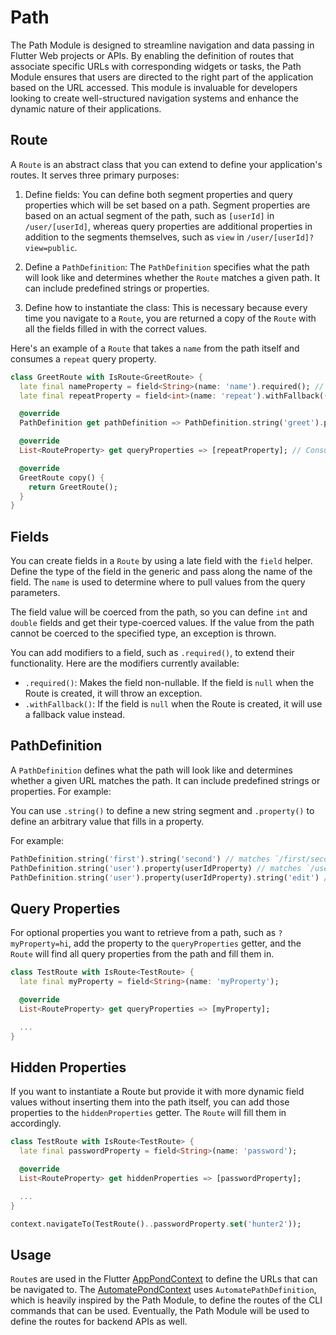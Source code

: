 # Path

The Path Module is designed to streamline navigation and data passing in Flutter Web projects or APIs. By enabling the definition of routes that associate specific URLs with corresponding widgets or tasks, the Path Module ensures that users are directed to the right part of the application based on the URL accessed. This module is invaluable for developers looking to create well-structured navigation systems and enhance the dynamic nature of their applications.

## Route

A `Route` is an abstract class that you can extend to define your application's routes. It serves three primary purposes:

1. Define fields: You can define both segment properties and query properties which will be set based on a path. Segment properties are based on an actual segment of the path, such as `[userId]` in `/user/[userId]`, whereas query properties are additional properties in addition to the segments themselves, such as `view` in `/user/[userId]?view=public`.

2. Define a `PathDefinition`: The `PathDefinition` specifies what the path will look like and determines whether the `Route` matches a given path. It can include predefined strings or properties.

3. Define how to instantiate the class: This is necessary because every time you navigate to a `Route`, you are returned a copy of the `Route` with all the fields filled in with the correct values.

Here's an example of a `Route` that takes a `name` from the path itself and consumes a `repeat` query property.

```dart filename="example/lib/pages/greet_page.dart"
class GreetRoute with IsRoute<GreetRoute> {
  late final nameProperty = field<String>(name: 'name').required(); // Contains the non-nullable `name` passed into the route.
  late final repeatProperty = field<int>(name: 'repeat').withFallback(() => 1); // If no `repeat` is given as a query parameter, it will default the value to `1`.

  @override
  PathDefinition get pathDefinition => PathDefinition.string('greet').property(nameProperty); // The path this handles is `/greet/[name]`.

  @override
  List<RouteProperty> get queryProperties => [repeatProperty]; // Consumes and casts `repeat` from the query parameters, such as `?repeat=3`.

  @override
  GreetRoute copy() {
    return GreetRoute();
  }
}
```

## Fields

You can create fields in a `Route` by using a late field with the `field` helper. Define the type of the field in the generic and pass along the name of the field. The `name` is used to determine where to pull values from the query parameters.

The field value will be coerced from the path, so you can define `int` and `double` fields and get their type-coerced values. If the value from the path cannot be coerced to the specified type, an exception is thrown.

You can add modifiers to a field, such as `.required()`, to extend their functionality. Here are the modifiers currently available:

-   `.required()`: Makes the field non-nullable. If the field is `null` when the Route is created, it will throw an exception.
-   `.withFallback()`: If the field is `null` when the Route is created, it will use a fallback value instead.

## PathDefinition

A `PathDefinition` defines what the path will look like and determines whether a given URL matches the path. It can include predefined strings or properties. For example:

You can use `.string()` to define a new string segment and `.property()` to define an arbitrary value that fills in a property.

For example:

```dart
PathDefinition.string('first').string('second') // matches `/first/second`
PathDefinition.string('user').property(userIdProperty) // matches `/user/[userId]` where `userIdProperty` is a field in the Route itself.
PathDefinition.string('user').property(userIdProperty).string('edit') // matches `/user/[userId]/edit` where `userIdProperty` is a field in the Route itself.
```

## Query Properties

For optional properties you want to retrieve from a path, such as `?myProperty=hi`, add the property to the `queryProperties` getter, and the `Route` will find all query properties from the path and fill them in.

```dart
class TestRoute with IsRoute<TestRoute> {
  late final myProperty = field<String>(name: 'myProperty');

  @override
  List<RouteProperty> get queryProperties => [myProperty];

  ...
}
```

## Hidden Properties

If you want to instantiate a Route but provide it with more dynamic field values without inserting them into the path itself, you can add those properties to the `hiddenProperties` getter. The `Route` will fill them in accordingly.

```dart
class TestRoute with IsRoute<TestRoute> {
  late final passwordProperty = field<String>(name: 'password');

  @override
  List<RouteProperty> get hiddenProperties => [passwordProperty];

  ...
}

context.navigateTo(TestRoute()..passwordProperty.set('hunter2'));
```

## Usage

`Route`s are used in the Flutter [AppPondContext](/pond/app) to define the URLs that can be navigated to. The [AutomatePondContext](/pond/automate) uses `AutomatePathDefinition`, which is heavily inspired by the Path Module, to define the routes of the CLI commands that can be used. Eventually, the Path Module will be used to define the routes for backend APIs as well.
